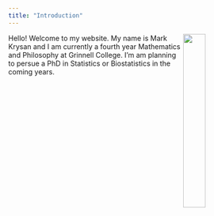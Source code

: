 ```yaml
---
title: "Introduction"
---
```



<img style="float: right; width:30%; height:30%;" src="photo.png"> Hello! Welcome to my website. My name is Mark Krysan and I am currently a fourth year Mathematics and Philosophy at Grinnell College. I'm am planning to persue a PhD in Statistics or Biostatistics in the coming years. 